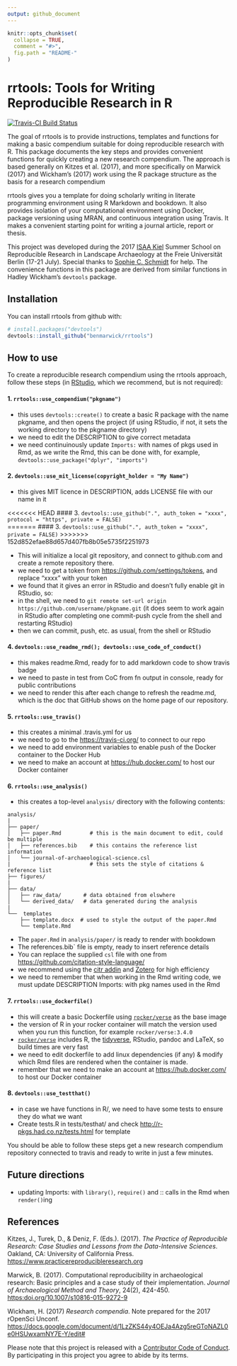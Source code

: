 ```yaml
---
output: github_document
---
```


<!-- README.md is generated from README.Rmd. Please edit that file -->

```r
knitr::opts_chunk$set(
  collapse = TRUE,
  comment = "#>",
  fig.path = "README-"
)
```

# rrtools: Tools for Writing Reproducible Research in R

[![Travis-CI Build Status](https://travis-ci.org/benmarwick/rrtools.svg?branch=master)](https://travis-ci.org/benmarwick/rrtools)  

The goal of rrtools is to provide instructions, templates and functions for making a basic compendium suitable for doing reproducible research with R. This package documents the key steps and provides convenient functions for quickly creating a new research compendium. The approach is based generally on Kitzes et al. (2017), and more specifically on Marwick (2017) and Wickham's (2017) work using the R package structure as the basis for a research compendium

rrtools gives you a template for doing scholarly writing in literate programming environment using R Markdown and bookdown. It also provides isolation of your computational environment using Docker, package versioning using MRAN, and continuous integration using Travis. It makes a convenient starting point for writing a journal article, report or thesis. 

This project was developed during the 2017 [ISAA Kiel](https://isaakiel.github.io/) Summer School on Reproducible Research in Landscape Archaeology at the Freie Universität Berlin (17-21 July). Special thanks to [Sophie C. Schmidt](https://github.com/SCSchmidt) for help. The convenience functions in this package are derived from similar functions in Hadley Wickham's `devtools` package.    

## Installation

You can install rrtools from github with:

```r
# install.packages("devtools")
devtools::install_github("benmarwick/rrtools")
```

## How to use

To create a reproducible research compendium using the rrtools approach, follow these steps (in [RStudio](https://www.rstudio.com/products/rstudio/#Desktop), which we recommend, but is not required):

#### 1. `rrtools::use_compendium("pkgname")`  

- this uses `devtools::create()` to create a basic R package with the name pkgname, and then opens the project (if using RStudio, if not, it sets the working directory to the pkgname directory)
- we need to edit the DESCRIPTION to give correct metadata
- we need continuinously update `Imports:` with names of pkgs used in Rmd, as we write the Rmd, this can be done with, for example, `devtools::use_package("dplyr", "imports")`

#### 2. `devtools::use_mit_license(copyright_holder = "My Name")`

- this gives MIT licence in DESCRIPTION, adds LICENSE file with our name in it

<<<<<<< HEAD
#### 3. `devtools::use_github(".", auth_token = "xxxx", protocol = "https", private = FALSE)`         
=======
#### 3. `devtools::use_github(".", auth_token = "xxxx", private = FALSE)`
>>>>>>> 152d852efae88d657d407fb8b05e5735f2251973

- This will initialize a local git repository, and connect to github.com and create a remote repository there. 
- we need to get a token from <https://github.com/settings/tokens>, and replace "xxxx" with your token
- we found that it gives an error in RStudio and doesn't fully enable git in RStudio, so:
- in the shell, we need to `git remote set-url origin https://github.com/username/pkgname.git` (it does seem to work again in RStudio after completing one commit-push cycle from the shell and restarting RStudio)
- then we can commit, push, etc. as usual, from the shell or RStudio

#### 4. `devtools::use_readme_rmd(); devtools::use_code_of_conduct()`     

- this makes readme.Rmd, ready for to add markdown code to show travis badge
- we need to paste in test from CoC from fn output in console, ready for public contributions
- we need to render this after each change to refresh the readme.md, which is the doc that GitHub shows on the home page of our repository.

#### 5. `rrtools::use_travis()`         

- this creates a minimal .travis.yml for us
- we need to go to the <https://travis-ci.org/> to connect to our repo 
- we need to add environment variables to enable push of the Docker container to the Docker Hub
- we need to make an account at <https://hub.docker.com/> to host our Docker container

#### 6. `rrtools::use_analysis()` 

- this creates a top-level `analysis/` directory with the following contents:

```
analysis/
|
├── paper/
│   ├── paper.Rmd         # this is the main document to edit, could be multiple
│   ├── references.bib    # this contains the reference list information
│   └── journal-of-archaeological-science.csl
|                         # this sets the style of citations & reference list
├── figures/
|
├── data/
│   ├── raw_data/       # data obtained from elswhere
│   └── derived_data/   # data generated during the analysis
|
└──  templates
    ├── template.docx  # used to style the output of the paper.Rmd
    └── template.Rmd
```

- The `paper.Rmd` in `analysis/paper/` is ready to render with bookdown   
- The references.bib` file is empty, ready to insert reference details
- You can replace the supplied `csl` file with one from <https://github.com/citation-style-language/>    
- we recommend using the [citr addin](https://github.com/crsh/citr) and [Zotero](https://www.zotero.org/) for high efficiency    
- we need to remember that when working in the Rmd writing code, we must update DESCRIPTION Imports: with pkg names used in the Rmd

#### 7. `rrtools::use_dockerfile()`           

- this will create a basic Dockerfile using [`rocker/verse`](https://github.com/rocker-org/rocker) as the base image   
- the version of R in your rocker container will match the version used when you run this function, for example `rocker/verse:3.4.0`  
- [`rocker/verse`](https://github.com/rocker-org/rocker) includes R, the [tidyverse](http://tidyverse.org/), RStudio, pandoc and LaTeX, so build times are very fast
- we need to edit dockerfile to add linux dependencies (if any) & modify which Rmd files are rendered when the container is made. 
- remember that we need to make an account at <https://hub.docker.com/> to host our Docker container

#### 8. `devtools::use_testthat()`

- in case we have functions in R/, we need to have some tests to ensure they do what we want
- Create tests.R in tests/testhat/ and check <http://r-pkgs.had.co.nz/tests.html> for template

You should be able to follow these steps get a new research compendium repository connected to travis and ready to write in just a few minutes.  

## Future directions

- updating Imports: with `library()`, `require()` and :: calls in the Rmd when `render()`ing    

## References

Kitzes, J., Turek, D., & Deniz, F. (Eds.). (2017). _The Practice of Reproducible Research: Case Studies and Lessons from the Data-Intensive Sciences_. Oakland, CA: University of California Press. <https://www.practicereproducibleresearch.org>

Marwick, B. (2017). Computational reproducibility in archaeological research: Basic principles and a case study of their implementation. _Journal of Archaeological Method and Theory_, 24(2), 424-450. <https:doi.org/10.1007/s10816-015-9272-9>

Wickham, H. (2017) _Research compendia_. Note prepared for the 2017 rOpenSci Unconf. <https://docs.google.com/document/d/1LzZKS44y4OEJa4Azg5reGToNAZL0e0HSUwxamNY7E-Y/edit#>

Please note that this project is released with a [Contributor Code of Conduct](CONDUCT.md). By participating in this project you agree to abide by its terms.
